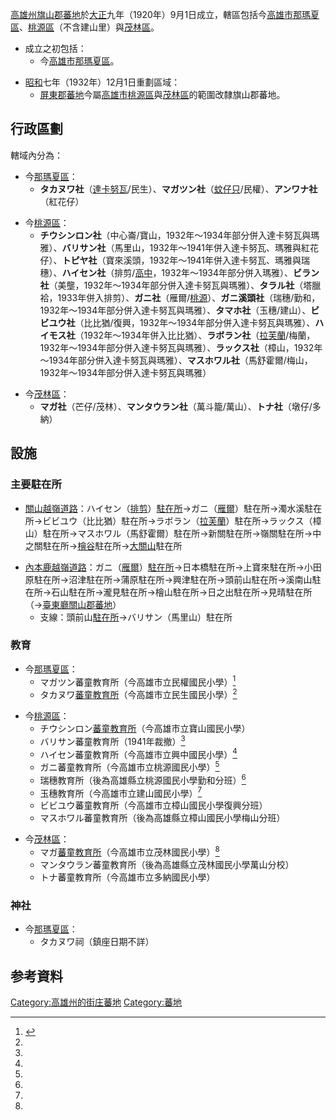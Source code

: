 {{noteTA
|1=zh-hans:庄; zh-hant:庄;
}}
[[高雄州|高雄州]][[旗山郡|旗山郡]][[蕃地|蕃地]]於[[大正|大正]]九年（1920年）9月1日成立，轄區包括今[[高雄市|高雄市]][[那瑪夏區|那瑪夏區]]、[[桃源區|桃源區]]（不含建山里）與[[茂林區|茂林區]]。

*成立之初包括：
**今[[高雄市|高雄市]][[那瑪夏區|那瑪夏區]]。

*[[昭和|昭和]]七年（1932年）12月1日重劃區域：
**[[屏東郡|屏東郡]][[蕃地_(屏東郡)|蕃地]]今屬[[高雄市|高雄市]][[桃源區|桃源區]]與[[茂林區|茂林區]]的範圍改隸旗山郡蕃地。

==行政區劃==
轄域內分為：
*今[[那瑪夏區|那瑪夏區]]：
**'''タカヌワ社'''（[[達卡努瓦里|達卡努瓦]]/民生）、'''マガツン社'''（[[瑪雅里|蚊仔只]]/民權）、'''アンワナ社'''（紅花仔）

*今[[桃源區|桃源區]]：
**'''チウシンロン社'''（中心崙/寶山，1932年～1934年部分併入達卡努瓦與瑪雅）、'''バリサン社'''（馬里山，1932年～1941年併入達卡努瓦、瑪雅與紅花仔）、'''トピヤ社'''（寶來溪頭，1932年～1941年併入達卡努瓦、瑪雅與瑞穗）、'''ハイセン社'''（排剪/[[高中里|高中]]，1932年～1934年部分併入瑪雅）、'''ビラン社'''（美壟，1932年～1934年部分併入達卡努瓦與瑪雅）、'''タラル社'''（塔臘袷，1933年併入排剪）、'''ガニ社'''（雁爾/[[桃源區|桃源]]）、'''ガニ溪頭社'''（瑞穗/勤和，1932年～1934年部分併入達卡努瓦與瑪雅）、'''タマホ社'''（玉穗/建山）、'''ビビユウ社'''（比比猶/復興，1932年～1934年部分併入達卡努瓦與瑪雅）、'''ハイモス社'''（1932年～1934年併入比比猶）、'''ラボラン社'''（[[拉芙蘭里|拉芙蘭]]/梅蘭，1932年～1934年部分併入達卡努瓦與瑪雅）、'''ラックス社'''（樟山，1932年～1934年部分併入達卡努瓦與瑪雅）、'''マスホワル社'''（馬舒霍爾/梅山，1932年～1934年部分併入達卡努瓦與瑪雅）

*今[[茂林區|茂林區]]：
**'''マガ社'''（芒仔/茂林）、'''マンタウラン社'''（萬斗籠/萬山）、'''トナ社'''（墩仔/多納）

==設施==
===主要駐在所===
*[[關山越嶺古道|關山越嶺道路]]：ハイセン（[[高中里|排剪]]）[[駐在所|駐在所]]→ガニ（[[桃源區|雁爾]]）駐在所→濁水溪駐在所→ビビユウ（比比猶）駐在所→ラボラン（[[拉芙蘭里|拉芙蘭]]）駐在所→ラックス（樟山）駐在所→マスホワル（馬舒霍爾）駐在所→新關駐在所→嶺關駐在所→中之關駐在所→[[檜谷|檜谷]]駐在所→[[大關山|大關山]]駐在所

*[[內本鹿越嶺古道|內本鹿越嶺道路]]：ガニ（[[桃源區|雁爾]]）[[駐在所|駐在所]]→日本橋駐在所→上寶來駐在所→小田原駐在所→沼津駐在所→蒲原駐在所→興津駐在所→頭前山駐在所→溪南山駐在所→石山駐在所→瀧見駐在所→檜山駐在所→日之出駐在所→見晴駐在所（→[[臺東廳|臺東廳]][[關山郡|關山郡]][[蕃地_(關山郡)|蕃地]]）
**支線：頭前山[[駐在所|駐在所]]→バリサン（馬里山）駐在所

===教育===
*今[[那瑪夏區|那瑪夏區]]：
**マガツン蕃童教育所（今高雄市立民權國民小學）<ref name="國（日）語作為一種溝通的工具：日治時期旗山郡的教育所">{{cite journal | author=張耀宗 | title=〈國（日）語作為一種溝通的工具：日治時期旗山郡的教育所〉| series=《[[屏東教育大學|屏東教育大學]]學報－人文社會類》 | issue=第三十一期 | date=2008年9月 | archive-url=http://140.127.82.166/bitstream/987654321/1053/1/ | archive-date=2021年7月30日 | url=http://140.127.82.166/bitstream/987654321/1053/1/ | dead-url=no }}</ref>{{Rp|184}}
**タカヌワ[[蕃童教育所|蕃童教育所]]（今高雄市立民生國民小學）<ref name="國（日）語作為一種溝通的工具：日治時期旗山郡的教育所"/>{{Rp|184}}

*今[[桃源區|桃源區]]：
**チウシンロン[[蕃童教育所|蕃童教育所]]（今高雄市立寶山國民小學）
**バリサン蕃童教育所（1941年裁撤）<ref name="國（日）語作為一種溝通的工具：日治時期旗山郡的教育所"/>{{Rp|186}}
**ハイセン蕃童教育所（今高雄市立興中國民小學）<ref name="國（日）語作為一種溝通的工具：日治時期旗山郡的教育所"/>{{Rp|184}}
**ガニ蕃童教育所（今高雄市立桃源國民小學）<ref name="國（日）語作為一種溝通的工具：日治時期旗山郡的教育所"/>{{Rp|184}}
**瑞穗教育所（後為高雄縣立桃源國民小學勤和分班）<ref name="國（日）語作為一種溝通的工具：日治時期旗山郡的教育所"/>{{Rp|184}}
**玉穗教育所（今高雄市立建山國民小學）<ref name="國（日）語作為一種溝通的工具：日治時期旗山郡的教育所"/>{{Rp|184}}
**ビビユウ蕃童教育所（今高雄市立樟山國民小學復興分班）
**マスホワル蕃童教育所（後為高雄縣立樟山國民小學梅山分班）

*今[[茂林區|茂林區]]：
**マガ[[蕃童教育所|蕃童教育所]]（今高雄市立茂林國民小學）<ref name="國（日）語作為一種溝通的工具：日治時期旗山郡的教育所"/>{{Rp|184}}
**マンタウラン蕃童教育所（後為高雄縣立茂林國民小學萬山分校）
**トナ蕃童教育所（今高雄市立多納國民小學）

===神社===
*今[[那瑪夏區|那瑪夏區]]：
**タカヌワ祠（鎮座日期不詳）

==参考資料==
{{Reflist}}

{{旗山郡}}
{{高雄州}}
[[Category:高雄州的街庄蕃地|Category:高雄州的街庄蕃地]]
[[Category:蕃地|Category:蕃地]]